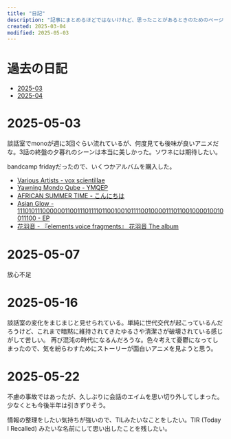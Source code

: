 ```yaml
---
title: "日記"
description: "記事にまとめるほどではないけれど、思ったことがあるときのためのページです。"
created: 2025-03-04
modified: 2025-05-03
---
```



# 過去の日記

- [2025-03](/diary/2025-03)
- [2025-04](/diary/2025-04)

# 2025-05-03

談話室でmonoが週に3回ぐらい流れているが、何度見ても後味が良いアニメだな。3話の終盤の夕暮れのシーンは本当に美しかった。ソワネには期待したい。

bandcamp fridayだったので、いくつかアルバムを購入した。

- [Various Artists - vox scientillae](https://eli000.bandcamp.com/album/vox-scintillae)
- [Yawning Mondo Qube - YMQEP](https://local-visions.bandcamp.com/album/ymqep)
- [AFRICAN SUMMER TIME - こんにちは](https://africansummertime.bandcamp.com/album/-)
- [Asian Glow - 111010111000000110011101111011001001011110010000111011001000010010011100 - EP](https://dbeatdropdeadpowerhead.bandcamp.com/album/111010111000000110011101111011001001011110010000111011001000010010011100-ep)
- [花羽音 - 『elements voice fragments』 花羽音 The album](https://illuminus2024.bandcamp.com/album/elements-voice-fragments-the-album)

# 2025-05-07

放心不足

# 2025-05-16

談話室の変化をまじまじと見せられている。単純に世代交代が起こっているんだろうけど、これまで暗黙に維持されてきたゆるさや清潔さが破壊されている感じがして苦しい。
再び混沌の時代になるんだろうな。色々考えて憂鬱になってしまったので、気を紛らわすためにストーリーが面白いアニメを見ようと思う。

# 2025-05-22

不慮の事故ではあったが、久しぶりに会話のエイムを思い切り外してしまった。少なくとも今後半年は引きずりそう。

情報の整理をしたい気持ちが強いので、TILみたいなことをしたい。TIR (Today I Recalled) みたいな名前にして思い出したことを残したい。
